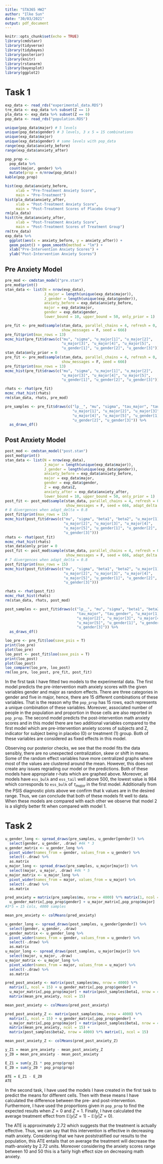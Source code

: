 ```yaml
---
title: "STA365 HW2"
author: "Ilke Sun"
date: "30/03/2021"
output: pdf_document
---
```


```r
knitr::opts_chunk$set(echo = TRUE)
library(cmdstanr)
library(tidyverse)
library(tidybayes)
library(posterior)
library(knitr)
library(rstanarm)
library(bayesplot)
library(ggplot2)
```

# Task 1

```r
exp_data <- read_rds("experimental_data.RDS")
tre_data <- exp_data %>% subset(Z == 1)
pla_data <- exp_data %>% subset(Z == 0)
pop_data <- read_rds("population.RDS")

unique(pop_data$major) # 5 levels
unique(pop_data$gender) # 3 levels, 3 x 5 = 15 combinations
unique(exp_data$major)
unique(exp_data$gender) # same levels with pop_data
range(exp_data$anxiety_before)
range(exp_data$anxiety_after)
```

```r
pop_prop <- 
  pop_data %>% 
  count(major, gender) %>% 
  mutate(prop = n/nrow(pop_data))
kable(pop_prop)

hist(exp_data$anxiety_before, 
     xlab = "Pre-Treatment Anxiety Score", 
     main = "Pre-Treatment")
hist(pla_data$anxiety_after, 
     xlab = "Post-Treatment Anxiety Score", 
     main = "Post-Treatment Scores of Placebo Group")
rm(pla_data)
hist(tre_data$anxiety_after, 
     xlab = "Post-Treatment Anxiety Score", 
     main = "Post-Treatment Scores of Treatment Group")
rm(tre_data)
exp_data %>% 
  ggplot(aes(x = anxiety_before, y = anxiety_after)) +
  geom_point() + geom_smooth(method = "lm") +
  xlab("Pre-Intervention Anxiety Scores") +
  ylab("Post-Intervention Anxiety Scores")
```

## Pre Anxiety Model

\begin{align*}
{PreAnxiety Score} &= \mu + u^\text{gender}_{\text{gender}[i]} + u^\text{major}_{\text{major}[i]} \\
u^\text{gender} &\sim N(0, \tau_\text{gender}^2) \\
u^\text{major} &\sim N(0, \tau_\text{major}^2) 
\end{align*}

```r
pre_mod <- cmdstan_model("pre.stan")
pre_mod$print()
stan_data <- list(N = nrow(exp_data), 
                  J_major = length(unique(exp_data$major)), 
                  J_gender = length(unique(exp_data$gender)), 
                  anxiety_before = exp_data$anxiety_before, 
                  major = exp_data$major, 
                  gender = exp_data$gender,
                  lower_bound = 10, upper_bound = 50, only_prior = 1)

pre_fit <- pre_mod$sample(stan_data, parallel_chains = 4, refresh = 0,
                          show_messages = F, seed = 666)
pre_fit$print(max_rows = 13)
mcmc_hist(pre_fit$draws(c("mu", "sigma", "u_major[1]", "u_major[2]", 
                          "u_major[3]", "u_major[4]", "u_major[5]", 
                          "u_gender[1]", "u_gender[2]", "u_gender[3]")))
stan_data$only_prior = 0
pre_fit <- pre_mod$sample(stan_data, parallel_chains = 4, refresh = 0,
                          show_messages = F, seed = 666)
pre_fit$print(max_rows = 13)
mcmc_hist(pre_fit$draws(c("mu", "sigma", "u_major[1]", "u_major[2]", 
                          "u_major[3]", "u_major[4]", "u_major[5]", 
                          "u_gender[1]", "u_gender[2]", "u_gender[3]")))

rhats <- rhat(pre_fit)
mcmc_rhat_hist(rhats)
rm(stan_data, rhats, pre_mod)

pre_samples <- pre_fit$draws(c("lp__", "mu", "sigma", "tau_major", "tau_gender",
                               "u_major[1]", "u_major[2]", "u_major[3]", 
                               "u_major[4]", "u_major[5]", "u_gender[1]", 
                               "u_gender[2]", "u_gender[3]")) %>%
  as_draws_df()
```

## Post Anxiety Model

\begin{align*}
{PostAnxiety Score} &= \mu + \beta_1 * {PreAnxiety Score} + \beta_2 * Z + u^\text{gender}_{\text{gender}[i]} + u^\text{major}_{\text{major}[i]} \\
u^\text{gender} &\sim N(0, \tau_\text{gender}^2) \\
u^\text{major} &\sim N(0, \tau_\text{major}^2) 
\end{align*}

```r
post_mod <- cmdstan_model("post.stan")
post_mod$print()
stan_data <- list(N = nrow(exp_data), 
                  J_major = length(unique(exp_data$major)), 
                  J_gender = length(unique(exp_data$gender)), 
                  anxiety_before = exp_data$anxiety_before, 
                  major = exp_data$major, 
                  gender = exp_data$gender,
                  Z = exp_data$Z,
                  anxiety_after = exp_data$anxiety_after,
                  lower_bound = 10, upper_bound = 50, only_prior = 1)
post_fit <- post_mod$sample(stan_data, parallel_chains = 4, refresh = 0,
                            show_messages = F, seed = 666, adapt_delta = 0.99)
# 8 divergences when adapt_delta = 0.8
post_fit$print(max_rows = 15)
mcmc_hist(post_fit$draws(c("mu", "sigma", "beta1", "beta2", "u_major[1]", 
                           "u_major[2]", "u_major[3]", "u_major[4]", 
                           "u_major[5]", "u_gender[1]", "u_gender[2]", 
                           "u_gender[3]")))
rhats <- rhat(post_fit)
mcmc_rhat_hist(rhats)
stan_data$only_prior = 0
post_fit <- post_mod$sample(stan_data, parallel_chains = 4, refresh = 0, 
                            show_messages = F, seed = 666, adapt_delta = 0.99)
# 7 divergences when adapt_delta = 0.8
post_fit$print(max_rows = 15)
mcmc_hist(post_fit$draws(c("mu", "sigma", "beta1", "beta2", "u_major[1]", 
                           "u_major[2]", "u_major[3]", "u_major[4]", 
                           "u_major[5]", "u_gender[1]", "u_gender[2]", 
                           "u_gender[3]")))

rhats <- rhat(post_fit)
mcmc_rhat_hist(rhats)
rm(stan_data, rhats, post_mod)

post_samples <- post_fit$draws(c("lp__", "mu", "sigma", "beta1", "beta2", 
                                 "tau_major", "tau_gender", "u_major[1]", 
                                 "u_major[2]", "u_major[3]", "u_major[4]", 
                                 "u_major[5]", "u_gender[1]", "u_gender[2]", 
                                 "u_gender[3]")) %>%
  as_draws_df()
```

```r
loo_pre <- pre_fit$loo(save_psis = T)
print(loo_pre)
plot(loo_pre)
loo_post <- post_fit$loo(save_psis = T)
print(loo_post)
plot(loo_post)
loo_compare(loo_pre, loo_post)
rm(loo_pre, loo_post, pre_fit, post_fit)
```

In the first task I have fitted two models to the experimental data. The first model predicts the pre-intervention math anxiety scores with the given variables gender and major as random effects. There are three categories in gender and five in major, hence, there are 15 different combinations of these variables. That is the reason why the `pop_prop` has 15 rows, each represents a unique combination of these variables. Moreover, associated number of people in the population and proportion in those cells are also reported in `pop_prop`. The second model predicts the post-intervention math anxiety scores and in this model there are two additional variables compared to the first model which are pre-intervention anxiety scores of subjects and Z, indicator for subject being in placebo (0) or treatment (1) group. Both of these variables are considered as fixed effects in this model.

Observing our posterior checks, we see that the model fits the data sensibly, there are no unexpected centralization, skew or shift in means. Some of the random effect variables have more centralized graphs where most of the values are clustered around the mean. However, this does not create any issues regrading our model or the predictions. Both of these models have appropriate r-hats which are graphed above. Moreover, all models have `ess_bulk` and `ess_tail` well above 500, the lowest value is 984 which corresponds to `ess_bulk` of $\tau_{major}$ in the first model. Additionally from the PSIS diagnostic plots above we confirm that k values are in the desired range. Thus, we can conclude that both of these models fit well to data. When these models are compared with each other we observe that model 2 is a slightly better fit when compared with model 1. 

# Task 2

```r
u_gender_long <- spread_draws(pre_samples, u_gender[gender]) %>% 
  select(gender, u_gender, .draw) #4k * 3
u_gender_matrix <- u_gender_long %>% 
  pivot_wider(names_from = gender, values_from = u_gender) %>% 
  select(-.draw) %>% 
  as.matrix
u_major_long <- spread_draws(pre_samples, u_major[major]) %>% 
  select(major, u_major, .draw) #4k * 5
u_major_matrix <- u_major_long %>% 
  pivot_wider(names_from = major, values_from = u_major) %>% 
  select(-.draw) %>% 
  as.matrix

pred_anxiety = matrix(pre_samples$mu, nrow = 4000) %*% matrix(1, ncol = 15) + 
  u_gender_matrix[,pop_prop$gender] + u_major_matrix[,pop_prop$major] 
#3*5 = 15 cols, 4000 samples

mean_pre_anxiety <- colMeans(pred_anxiety)

u_gender_long <- spread_draws(post_samples, u_gender[gender]) %>% 
  select(gender, u_gender, .draw) 
u_gender_matrix <- u_gender_long %>% 
  pivot_wider(names_from = gender, values_from = u_gender) %>% 
  select(-.draw) %>% 
  as.matrix
u_major_long <- spread_draws(post_samples, u_major[major]) %>% 
  select(major, u_major, .draw) 
u_major_matrix <- u_major_long %>% 
  pivot_wider(names_from = major, values_from = u_major) %>% 
  select(-.draw) %>% 
  as.matrix

pred_post_anxiety <- matrix(post_samples$mu, nrow = 4000) %*% 
  matrix(1, ncol = 15) + u_gender_matrix[,pop_prop$gender] + 
  u_major_matrix[,pop_prop$major] + matrix(post_samples$beta1, nrow = 4000) %*% 
  matrix(mean_pre_anxiety, ncol = 15)

mean_post_anxiety <- colMeans(pred_post_anxiety)

pred_post_anxiety_Z <- matrix(post_samples$mu, nrow = 4000) %*% 
  matrix(1, ncol = 15) + u_gender_matrix[,pop_prop$gender] + 
  u_major_matrix[,pop_prop$major] + matrix(post_samples$beta1, nrow = 4000) %*% 
  matrix(mean_pre_anxiety, ncol = 15) + 
  matrix(post_samples$beta2, nrow = 4000) %*% matrix(1, ncol = 15)

mean_post_anxiety_Z <- colMeans(pred_post_anxiety_Z)

y_Z1 = mean_pre_anxiety - mean_post_anxiety_Z
y_Z0 = mean_pre_anxiety - mean_post_anxiety

E_Z1 = sum(y_Z1 * pop_prop$prop)
E_Z0 = sum(y_Z0 * pop_prop$prop)

ATE = E_Z1 - E_Z0
ATE
```

In the second task, I have used the models I have created in the first task to predict the means for different cells. Then with these means I have calculated the difference between the pre- and post-intervention. Furthermore, I have used the proportions given in `pop_prop` to find the expected results when $Z = 0$ and $Z = 1$. Finally, I have calculated the average treatment effect from $\mathbb{E}(y | Z = 1) - \mathbb{E}(y | Z = 0)$.

The ATE is approximately 2.72 which suggests that the treatment is actually effective. Thus, we can say that this intervention is effective in decreasing math anxiety. Considering that we have poststratified our results to the population, this ATE entails that on average the treatment will decrease the math-anxiety by 2.72 units. Moreover considering the anxiety scores range between 10 and 50 this is a fairly high effect size on decreasing math anxiety.

